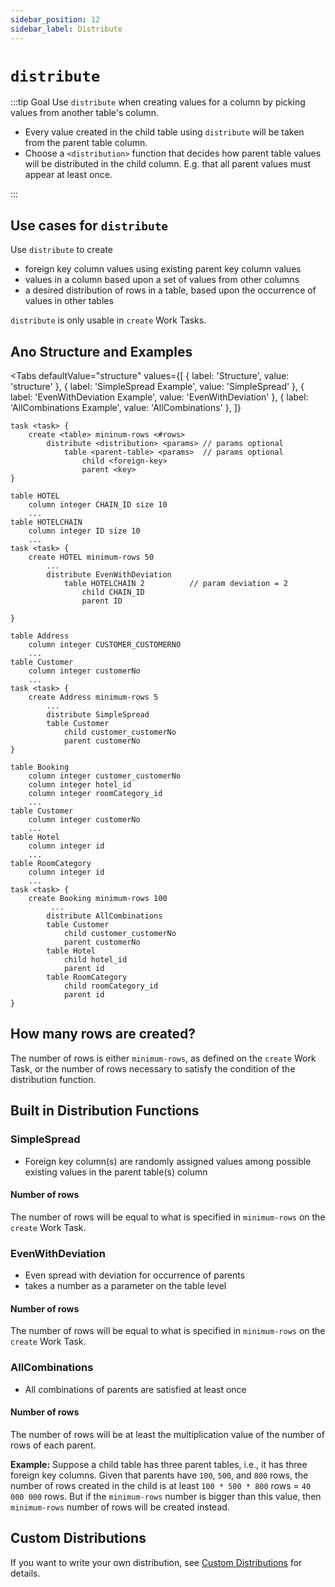```yaml
---
sidebar_position: 12
sidebar_label: Distribute
---
```



# `distribute`

:::tip Goal
Use `distribute` when creating values for a column by picking values from another table's column.

- Every value created in the child table using `distribute` will be taken from the parent table column.
- Choose a `<distribution>` function that decides how parent table values will be distributed in the child column. E.g. that all parent values must appear at least once.

:::

## Use cases for `distribute`

Use `distribute` to create

- foreign key column values using existing parent key column values
- values in a column based upon a set of values from other columns
- a desired distribution of rows in a table, based upon the occurrence of values in other tables

`distribute` is only usable in `create` Work Tasks.

## Ano Structure and Examples

<Tabs
  defaultValue="structure"
  values={[
    { label: 'Structure', value: 'structure' },
	{ label: 'SimpleSpread Example', value: 'SimpleSpread' },
	{ label: 'EvenWithDeviation Example', value: 'EvenWithDeviation' },
	{ label: 'AllCombinations Example', value: 'AllCombinations' },
  ]}
>

<TabItem value="structure">

```ano
task <task> {
    create <table> mininum-rows <#rows>
        distribute <distribution> <params> // params optional
            table <parent-table> <params>  // params optional
                child <foreign-key>
                parent <key>
}
```

</TabItem>

<TabItem value="EvenWithDeviation">

```ano
table HOTEL
    column integer CHAIN_ID size 10
    ...
table HOTELCHAIN
    column integer ID size 10
    ...
task <task> {
    create HOTEL minimum-rows 50
        ...
        distribute EvenWithDeviation
            table HOTELCHAIN 2          // param deviation = 2
                child CHAIN_ID
                parent ID

}
```

</TabItem>

<TabItem value="SimpleSpread">

```ano
table Address
    column integer CUSTOMER_CUSTOMERNO
    ...
table Customer
    column integer customerNo
    ...
task <task> {
	create Address minimum-rows 5
        ...
		distribute SimpleSpread
		table Customer
			child customer_customerNo
			parent customerNo
}
```

</TabItem>

<TabItem value="AllCombinations">

```ano
table Booking
    column integer customer_customerNo
    column integer hotel_id
    column integer roomCategory_id
    ...
table Customer
    column integer customerNo
    ...
table Hotel
	column integer id
    ...
table RoomCategory
    column integer id
    ...
task <task> {
	create Booking minimum-rows 100
         ...
		distribute AllCombinations
		table Customer
			child customer_customerNo
			parent customerNo
		table Hotel
			child hotel_id
			parent id
		table RoomCategory
			child roomCategory_id
			parent id
}
```

</TabItem>

</Tabs>

## How many rows are created?

The number of rows is either `minimum-rows`, as defined on the `create` Work Task, or the number of rows necessary to satisfy the condition of the distribution function.

## Built in Distribution Functions

### SimpleSpread

- Foreign key column(s) are randomly assigned values among possible existing values in the parent table(s) column

#### Number of rows

The number of rows will be equal to what is specified in `minimum-rows` on the `create` Work Task.

### EvenWithDeviation

- Even spread with deviation for occurrence of parents
- takes a number as a parameter on the table level

#### Number of rows

The number of rows will be equal to what is specified in `minimum-rows` on the `create` Work Task.

### AllCombinations

- All combinations of parents are satisfied at least once

#### Number of rows

The number of rows will be at least the multiplication value of the number of rows of each parent.

**Example:** Suppose a child table has three parent tables, i.e., it has three foreign key columns. Given that parents have `100`, `500`, and `800` rows, the number of rows created in the child is at least `100 * 500 * 800` rows = `40 000 000` rows.
But if the `minimum-rows` number is bigger than this value, then `minimum-rows` number of rows will be created instead.

## Custom Distributions

If you want to write your own distribution, see [Custom Distributions](../custom-code/custom-distributions) for details.
